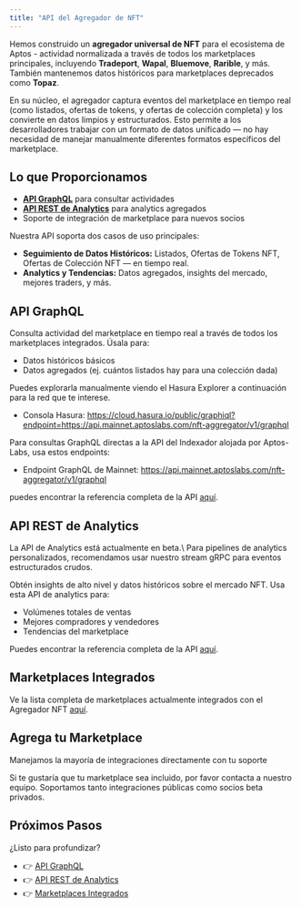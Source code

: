 ```yaml
---
title: "API del Agregador de NFT"
---
```



Hemos construido un **agregador universal de NFT** para el ecosistema de Aptos - actividad normalizada a través de todos los marketplaces principales, incluyendo **Tradeport**, **Wapal**, **Bluemove**, **Rarible**, y más. También mantenemos datos históricos para marketplaces deprecados como **Topaz**.

En su núcleo, el agregador captura eventos del marketplace en tiempo real (como listados, ofertas de tokens, y ofertas de colección completa) y los convierte en datos limpios y estructurados. Esto permite a los desarrolladores trabajar con un formato de datos unificado — no hay necesidad de manejar manualmente diferentes formatos específicos del marketplace.

## Lo que Proporcionamos

- **[API GraphQL](/build/indexer/nft-aggregator/graphql-api)** para consultar actividades
- **[API REST de Analytics](/build/indexer/nft-aggregator/analytics-api)** para analytics agregados
- Soporte de integración de marketplace para nuevos socios

Nuestra API soporta dos casos de uso principales:

- **Seguimiento de Datos Históricos:** Listados, Ofertas de Tokens NFT, Ofertas de Colección NFT — en tiempo real.
- **Analytics y Tendencias:** Datos agregados, insights del mercado, mejores traders, y más.

## API GraphQL

Consulta actividad del marketplace en tiempo real a través de todos los marketplaces integrados. Úsala para:

- Datos históricos básicos
- Datos agregados (ej. cuántos listados hay para una colección dada)

Puedes explorarla manualmente viendo el Hasura Explorer a continuación para la red que te interese.

- Consola Hasura: https://cloud.hasura.io/public/graphiql?endpoint=https://api.mainnet.aptoslabs.com/nft-aggregator/v1/graphql

Para consultas GraphQL directas a la API del Indexador alojada por Aptos-Labs, usa estos endpoints:

- Endpoint GraphQL de Mainnet: https://api.mainnet.aptoslabs.com/nft-aggregator/v1/graphql

puedes encontrar la referencia completa de la API [aquí](/build/indexer/nft-aggregator/graphql-api).

## API REST de Analytics

<Aside type="note">
  La API de Analytics está actualmente en beta.\
  Para pipelines de analytics personalizados, recomendamos usar nuestro stream gRPC para eventos estructurados crudos.
</Aside>

Obtén insights de alto nivel y datos históricos sobre el mercado NFT. Usa esta API de analytics para:

- Volúmenes totales de ventas
- Mejores compradores y vendedores
- Tendencias del marketplace

Puedes encontrar la referencia completa de la API [aquí](/build/indexer/nft-aggregator/analytics-api).

## Marketplaces Integrados

Ve la lista completa de marketplaces actualmente integrados con el Agregador NFT [aquí](/build/indexer/nft-aggregator/marketplaces).

## Agrega tu Marketplace

<Aside type="note">
  Manejamos la mayoría de integraciones directamente con tu soporte
</Aside>

Si te gustaría que tu marketplace sea incluido, por favor contacta a nuestro equipo. Soportamos tanto integraciones públicas como socios beta privados.

## Próximos Pasos

¿Listo para profundizar?

- 👉 [API GraphQL](/build/indexer/nft-aggregator/graphql-api)
- 👉 [API REST de Analytics](/build/indexer/nft-aggregator/analytics-api)
- 👉 [Marketplaces Integrados](/build/indexer/nft-aggregator/marketplaces)
